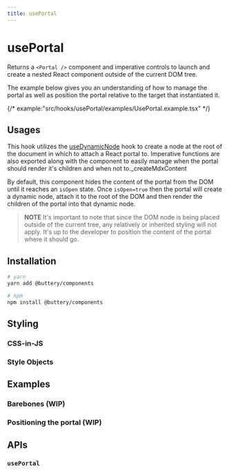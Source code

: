 ```yaml
---
title: usePortal
---
```


# usePortal

Returns a `<Portal />` component and imperative controls to launch and create a nested React component
outside of the current DOM tree.

The example below gives you an understanding of how to manage the portal as well as position the portal relative
to the target that instantiated it.

{/* example:"src/hooks/usePortal/examples/UsePortal.example.tsx" */}

## Usages

This hook utilizes the [useDynamicNode](./hooks.useDynamicNode.mdx) hook to create a node at the root of the document
in which to attach a React portal to. Imperative functions are also exported along with the component to easily manage
when the portal should render it's children and when not to.\_createMdxContent

By default, this component hides the content of the portal from the DOM until it reaches an `isOpen` state. Once `isOpen=true`
then the portal will create a dynamic node, attach it to the root of the DOM and then render the children of the portal into that
dynamic node.

> **NOTE** It's important to note that since the DOM node is being placed outside of the current tree, any relatively or inherited
> styling will not apply. It's up to the developer to position the content of the portal where it should go.

## Installation

```bash
# yarn
yarn add @buttery/components

# npm
npm install @buttery/components
```

## Styling

### CSS-in-JS

### Style Objects

## Examples

### Barebones (WIP)

### Positioning the portal (WIP)

## APIs

### `usePortal`
